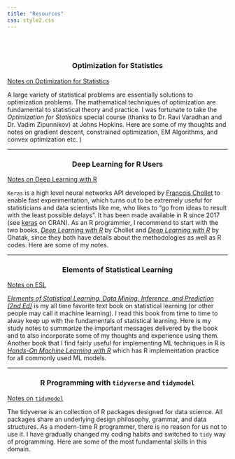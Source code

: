 ```yaml
---
title: "Resources"
css: style2.css
---
```

<link rel="stylesheet" href="academicons/css/academicons.min.css"/>

<script>
  (function(i,s,o,g,r,a,m){i['GoogleAnalyticsObject']=r;i[r]=i[r]||function(){
  (i[r].q=i[r].q||[]).push(arguments)},i[r].l=1*new Date();a=s.createElement(o),
  m=s.getElementsByTagName(o)[0];a.async=1;a.src=g;m.parentNode.insertBefore(a,m)
  })(window,document,'script','https://www.google-analytics.com/analytics.js','ga');

  ga('create', 'UA-99094202-1', 'auto');
  ga('send', 'pageview');

</script>


<br>
<br>


<!-- - [Computing Club](compclub.html) -->

<!-- - [Teaching Experience](teaching.html) -->

<!-- - [Notes on Optimization for Statistics](optim.html) -->


<center> <h3>Optimization for Statistics</h3> </center>

[Notes on Optimization for Statistics](optim.html)

A large variety of statistical problems are essentially solutions to optimization problems. The mathematical techniques of optimization are fundamental to statistical theory and practice. I was fortunate to take the _Optimization for Statistics_ special course (thanks to Dr. Ravi Varadhan and Dr. Vadim Zipunnikov) at Johns Hopkins. Here are some of my thoughts and notes on gradient descent, constrained optimization, EM Algorithms, and convex optimization etc.
)

---

<center> <h3>Deep Learning for R Users</h3> </center>

[Notes on Deep Learning with R](https://junruidi.github.io/DeepLearningWithR/Deep-Learning-with-R.html)

`Keras` is a high level neural networks API developed by [Francois Chollet](https://fchollet.com/) to enable fast experimentation, which turns out to be extremely useful for statisticians and data scientists like me, who likes to "go from ideas to result with the least possible delays". It has been made available in R since 2017 (see [keras](https://cloud.r-project.org/web/packages/keras/index.html) on CRAN). As an R programmer, I recommend to start with the two books, [_Deep Learning with R_](https://www.manning.com/books/deep-learning-with-r)  by Chollet and [_Deep Learning with R_](https://www.amazon.com/Deep-Learning-R-Abhijit-Ghatak/dp/9811358494) by Ghatak, since they both have details about the methodologies as well as R codes. Here are some of my notes. 

---

<center> <h3>Elements of Statistical Learning</h3> </center>

[Notes on ESL](https://github.com/junruidi/ESL/blob/main/ESL.pdf)


[_Elements of Statistical Learning, Data Mining, Inference, and Prediction (2nd Ed)_](https://web.stanford.edu/~hastie/ElemStatLearn/) is my all time favorite text book on statistical learning (or other people may call it machine learning). I read this book from time to time to alway keep up with the fundamentals of statistical learning. Here is my study notes to summarize the important messages delivered by the book and to also incorporate some of my thoughts and experience using them. Another book that I find fairly useful for implementing ML techniques in R is [_Hands-On Machine Learning with R_](https://bradleyboehmke.github.io/HOML/) which has R implementation practice for all commonly used ML models.  

---
<center> <h3>R Programming with `tidyverse` and `tidymodel`</h3> </center>

[Notes on `tidymodel`](https://junruidi.github.io/AdvancedR/tidymodel.html)

The tidyverse is an collection of R packages designed for data science. All packages share an underlying design philosophy, grammar, and data structures. As a modern-time R programmer, there is no reason for us not to use it. I have gradually changed my coding habits and switched to `tidy` way of programming. Here are some of the most fundamental skills in this domain. 
